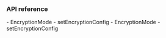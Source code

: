<PlatformWrapper platform="web">
        
### API reference

<ProductWrapper notAllowed="voice-calling">
-    <Link target="_blank" to="{{global.API_REF_WEB_ROOT}}/globals.html#encryptionmode">EncryptionMode</Link>
-    <Link target="_blank" to="{{global.API_REF_WEB_ROOT}}/interfaces/iagorartcclient.html#setencryptionconfig">setEncryptionConfig</Link>
</ProductWrapper>

<ProductWrapper product = "voice-calling">
-    <Link target="_blank" to="{{global.API_REF_WEB_ROOT_VOICE_SDK}}/globals.html#encryptionmode">EncryptionMode</Link>
-    <Link target="_blank" to="{{global.API_REF_WEB_ROOT_VOICE_SDK}}/interfaces/iagorartcclient.html#setencryptionconfig">setEncryptionConfig</Link>
</ProductWrapper>

</PlatformWrapper>

